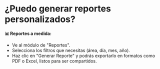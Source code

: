 # ¿Puedo generar reportes personalizados?


**📊 Reportes a medida:**

- Ve al módulo de "Reportes".
- Selecciona los filtros que necesitas (área, día, mes, año).
- Haz clic en "Generar Reporte" y podrás exportarlo en formatos como PDF o Excel, listos para ser compartidos.
